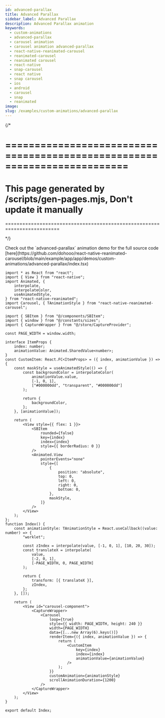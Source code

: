 ```yaml
---
id: advanced-parallax
title: Advanced Parallax
sidebar_label: Advanced Parallax
description: Advanced Parallax animation
keywords:
  - custom-animations
  - advanced-parallax
  - carousel animation
  - carousel animation advanced-parallax
  - react-native-reanimated-carousel
  - reanimated-carousel
  - reanimated carousel
  - react-native
  - snap-carousel
  - react native
  - snap carousel
  - ios
  - android
  - carousel
  - snap
  - reanimated
image:
slug: /examples/custom-animations/advanced-parallax
---
```


{/* 

=========================================================================
=========================================================================
This page generated by /scripts/gen-pages.mjs, Don't update it manually 
=========================================================================
=========================================================================

*/}


<Callout emoji="👾">
  Check out the `advanced-parallax` animation demo for the full source code [here](https://github.com/dohooo/react-native-reanimated-carousel/blob/main/example/app/app/demos/custom-animations/advanced-parallax/index.tsx)
</Callout>

<Demo pagePath='/demos/custom-animations/advanced-parallax' />

```tsx copy
import * as React from "react";
import { View } from "react-native";
import Animated, {
	interpolate,
	interpolateColor,
	useAnimatedStyle,
} from "react-native-reanimated";
import Carousel, { TAnimationStyle } from "react-native-reanimated-carousel";

import { SBItem } from "@/components/SBItem";
import { window } from "@/constants/sizes";
import { CaptureWrapper } from "@/store/CaptureProvider";

const PAGE_WIDTH = window.width;

interface ItemProps {
	index: number;
	animationValue: Animated.SharedValue<number>;
}
const CustomItem: React.FC<ItemProps> = ({ index, animationValue }) => {
	const maskStyle = useAnimatedStyle(() => {
		const backgroundColor = interpolateColor(
			animationValue.value,
			[-1, 0, 1],
			["#000000dd", "transparent", "#000000dd"]
		);

		return {
			backgroundColor,
		};
	}, [animationValue]);

	return (
		<View style={{ flex: 1 }}>
			<SBItem
				rounded={false}
				key={index}
				index={index}
				style={{ borderRadius: 0 }}
			/>
			<Animated.View
				pointerEvents="none"
				style={[
					{
						position: "absolute",
						top: 0,
						left: 0,
						right: 0,
						bottom: 0,
					},
					maskStyle,
				]}
			/>
		</View>
	);
};
function Index() {
	const animationStyle: TAnimationStyle = React.useCallback((value: number) => {
		"worklet";

		const zIndex = interpolate(value, [-1, 0, 1], [10, 20, 30]);
		const translateX = interpolate(
			value,
			[-2, 0, 1],
			[-PAGE_WIDTH, 0, PAGE_WIDTH]
		);

		return {
			transform: [{ translateX }],
			zIndex,
		};
	}, []);

	return (
		<View id="carousel-component">
			<CaptureWrapper>
				<Carousel
					loop={true}
					style={{ width: PAGE_WIDTH, height: 240 }}
					width={PAGE_WIDTH}
					data={[...new Array(6).keys()]}
					renderItem={({ index, animationValue }) => {
						return (
							<CustomItem
								key={index}
								index={index}
								animationValue={animationValue}
							/>
						);
					}}
					customAnimation={animationStyle}
					scrollAnimationDuration={1200}
				/>
			</CaptureWrapper>
		</View>
	);
}

export default Index;

```
